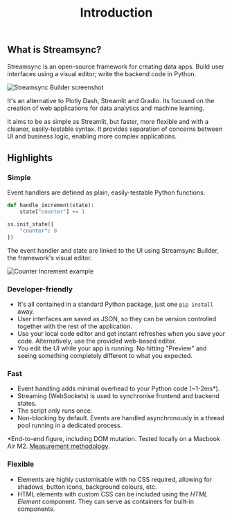﻿---
title: "Introduction"
---

## What is Streamsync?

Streamsync is an open-source framework for creating data apps. Build user interfaces using a visual editor; write the backend code in Python.

![Streamsync Builder screenshot](/docs/framework/public/builder.png)

It's an alternative to Plotly Dash, Streamlit and Gradio. Its focused on the creation of web applications for data analytics and machine learning.

It aims to be as simple as Streamlit, but faster, more flexible and with a cleaner, easily-testable syntax. It provides separation of concerns between UI and business logic, enabling more complex applications.

## Highlights

### Simple
Event handlers are defined as plain, easily-testable Python functions.

```py
def handle_increment(state):
    state["counter"] += 1

ss.init_state({
    "counter": 0
})
```

The event handler and state are linked to the UI using Streamsync Builder, the framework's visual editor.

![Counter Increment example](/docs/framework/public/introduction.counter.gif)

### Developer-friendly
- It's all contained in a standard Python package, just one `pip install` away.
- User interfaces are saved as JSON, so they can be version controlled together with the rest of the application.
- Use your local code editor and get instant refreshes when you save your code. Alternatively, use the provided web-based editor.
- You edit the UI while your app is running. No hitting "Preview" and seeing something completely different to what you expected.

### Fast
- Event handling adds minimal overhead to your Python code (~1-2ms*).
- Streaming (WebSockets) is used to synchronise frontend and backend states.
- The script only runs once.
- Non-blocking by default. Events are handled asynchronously in a thread pool running in a dedicated process.

*End-to-end figure, including DOM mutation. Tested locally on a Macbook Air M2. [Measurement methodology](https://medium.com/@ramiromedina/measuring-time-elapsed-between-an-event-and-its-associated-dom-mutation-80431ad576e1).

### Flexible
- Elements are highly customisable with no CSS required, allowing for shadows, button icons, background colours, etc.
- HTML elements with custom CSS can be included using the _HTML Element_ component. They can serve as containers for built-in components.
  


